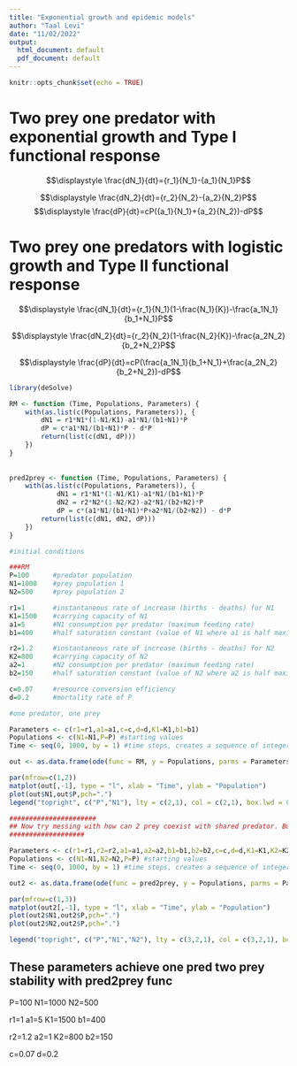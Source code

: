 ```yaml
---
title: "Exponential growth and epidemic models"
author: "Taal Levi"
date: "11/02/2022"
output:
  html_document: default
  pdf_document: default
---
```


```r
knitr::opts_chunk$set(echo = TRUE)
```

# Two prey one predator with exponential growth and Type I functional response

	
$$\displaystyle \frac{dN_1}{dt}={r_1}{N_1}-{a_1}{N_1}P$$


$$\displaystyle \frac{dN_2}{dt}={r_2}{N_2}-{a_2}{N_2}P$$
 $$\displaystyle \frac{dP}{dt}=cP({a_1}{N_1}+{a_2}{N_2})-dP$$




# Two prey one predators with logistic growth and Type II functional response

	
$$\displaystyle \frac{dN_1}{dt}={r_1}{N_1}(1-\frac{N_1}{K})-\frac{a_1N_1}{b_1+N_1}P$$


$$\displaystyle \frac{dN_2}{dt}={r_2}{N_2}(1-\frac{N_2}{K})-\frac{a_2N_2}{b_2+N_2}P$$

 $$\displaystyle \frac{dP}{dt}=cP(\frac{a_1N_1}{b_1+N_1}+\frac{a_2N_2}{b_2+N_2})-dP$$





```r
library(deSolve)

RM <- function (Time, Populations, Parameters) {
    with(as.list(c(Populations, Parameters)), {
        dN1 = r1*N1*(1-N1/K1)-a1*N1/(b1+N1)*P
        dP = c*a1*N1/(b1+N1)*P - d*P
        return(list(c(dN1, dP)))
    })
}
 
 
pred2prey <- function (Time, Populations, Parameters) {
    with(as.list(c(Populations, Parameters)), {
            dN1 = r1*N1*(1-N1/K1)-a1*N1/(b1+N1)*P
            dN2 = r2*N2*(1-N2/K2)-a2*N1/(b2+N2)*P
            dP = c*(a1*N1/(b1+N1)*P+a2*N1/(b2+N2)) - d*P
        return(list(c(dN1, dN2, dP)))
    })
}
```

```r
#initial conditions

###RM
P=100      #predator population
N1=1000    #prey population 1
N2=500     #prey population 2

r1=1       #instantaneous rate of increase (births - deaths) for N1
K1=1500    #carrying capacity of N1
a1=5       #N1 consumption per predator (maximum feeding rate)
b1=400     #half saturation constant (value of N1 where a1 is half maximal)

r2=1.2     #instantaneous rate of increase (births - deaths) for N2
K2=800     #carrying capacity of N2
a2=1       #N2 consumption per predator (maximum feeding rate)
b2=150     #half saturation constant (value of N2 where a2 is half maximal)

c=0.07     #resource conversion efficiency
d=0.2      #mortality rate of P

```

```r
#one predator, one prey

Parameters <- c(r1=r1,a1=a1,c=c,d=d,K1=K1,b1=b1) 
Populations <- c(N1=N1,P=P) #starting values
Time <- seq(0, 1000, by = 1) #time steps, creates a sequence of integers from 0 to 100

out <- as.data.frame(ode(func = RM, y = Populations, parms = Parameters, times = Time))

par(mfrow=c(1,2))
matplot(out[,-1], type = "l", xlab = "Time", ylab = "Population")
plot(out$N1,out$P,pch=".")
legend("topright", c("P","N1"), lty = c(2,1), col = c(2,1), box.lwd = 0)

```

```r
######################
## Now try messing with how can 2 prey coexist with shared predator. But read Holt. He probably figured this out already. But then we can add to that
###################

Parameters <- c(r1=r1,r2=r2,a1=a1,a2=a2,b1=b1,b2=b2,c=c,d=d,K1=K1,K2=K2) 
Populations <- c(N1=N1,N2=N2,P=P) #starting values
Time <- seq(0, 1000, by = 1) #time steps, creates a sequence of integers from 0 to 100

out2 <- as.data.frame(ode(func = pred2prey, y = Populations, parms = Parameters, times = Time))

par(mfrow=c(1,3))
matplot(out2[,-1], type = "l", xlab = "Time", ylab = "Population")
plot(out2$N1,out2$P,pch=".")
plot(out2$N2,out2$P,pch=".")

legend("topright", c("P","N1","N2"), lty = c(3,2,1), col = c(3,2,1), box.lwd = 0)

```


## These parameters achieve one pred two prey stability with pred2prey func

P=100
N1=1000
N2=500

r1=1
a1=5
K1=1500
b1=400

r2=1.2
a2=1
K2=800
b2=150

c=0.07
d=0.2